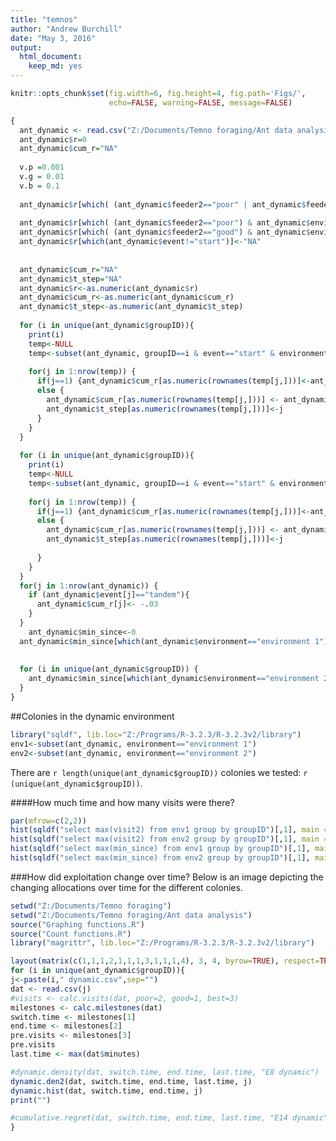 ```yaml
---
title: "temnos"
author: "Andrew Burchill"
date: "May 3, 2016"
output: 
  html_document: 
    keep_md: yes
---
```

```r
knitr::opts_chunk$set(fig.width=6, fig.height=4, fig.path='Figs/',
                      echo=FALSE, warning=FALSE, message=FALSE)
```


```r

{
  ant_dynamic <- read.csv("Z:/Documents/Temno foraging/Ant data analysis/ant_dynamic.csv", stringsAsFactors=FALSE)
  ant_dynamic$r=0
  ant_dynamic$cum_r="NA"
  
  v.p =0.001
  v.g = 0.01
  v.b = 0.1
  
  ant_dynamic$r[which( (ant_dynamic$feeder2=="poor" | ant_dynamic$feeder2=="best") & ant_dynamic$environment=="environment 1" & ant_dynamic$event=="start")]<-v.g-v.p
  
  ant_dynamic$r[which( (ant_dynamic$feeder2=="poor") & ant_dynamic$environment=="environment 2" & ant_dynamic$event=="start")]<-v.b-v.p
  ant_dynamic$r[which( (ant_dynamic$feeder2=="good") & ant_dynamic$environment=="environment 2" & ant_dynamic$event=="start")]<-v.b-v.g
  ant_dynamic$r[which(ant_dynamic$event!="start")]<-"NA"
  
  
  ant_dynamic$cum_r="NA"
  ant_dynamic$t_step="NA"
  ant_dynamic$r<-as.numeric(ant_dynamic$r)
  ant_dynamic$cum_r<-as.numeric(ant_dynamic$cum_r)
  ant_dynamic$t_step<-as.numeric(ant_dynamic$t_step)
  
  for (i in unique(ant_dynamic$groupID)){
    print(i)
    temp<-NULL
    temp<-subset(ant_dynamic, groupID==i & event=="start" & environment=="environment 1")
    
    for(j in 1:nrow(temp)) {
      if(j==1) {ant_dynamic$cum_r[as.numeric(rownames(temp[j,]))]<-ant_dynamic$r[as.numeric(rownames(temp[j,]))]; ant_dynamic$t_step[as.numeric(rownames(temp[j,]))]<-j} 
      else {
        ant_dynamic$cum_r[as.numeric(rownames(temp[j,]))] <- ant_dynamic$r[as.numeric(rownames(temp[j,]))]+ant_dynamic$cum_r[as.numeric(rownames(temp[j-1,]))]
        ant_dynamic$t_step[as.numeric(rownames(temp[j,]))]<-j
      }
    }
  }
  
  for (i in unique(ant_dynamic$groupID)){
    print(i)
    temp<-NULL
    temp<-subset(ant_dynamic, groupID==i & event=="start" & environment=="environment 2")
    
    for(j in 1:nrow(temp)) {
      if(j==1) {ant_dynamic$cum_r[as.numeric(rownames(temp[j,]))]<-ant_dynamic$r[as.numeric(rownames(temp[j,]))]; ant_dynamic$t_step[as.numeric(rownames(temp[j,]))]<-j} 
      else {
        ant_dynamic$cum_r[as.numeric(rownames(temp[j,]))] <- ant_dynamic$r[as.numeric(rownames(temp[j,]))]+ant_dynamic$cum_r[as.numeric(rownames(temp[j-1,]))]
        ant_dynamic$t_step[as.numeric(rownames(temp[j,]))]<-j
        
      }
    }
  }
  for(j in 1:nrow(ant_dynamic)) {
    if (ant_dynamic$event[j]=="tandem"){
      ant_dynamic$cum_r[j]<- -.03
    }
  }
    ant_dynamic$min_since<-0
  ant_dynamic$min_since[which(ant_dynamic$environment=="environment 1")]<- subset(ant_dynamic, environment=="environment 1")$minutes
  
  
  for (i in unique(ant_dynamic$groupID)) {
    ant_dynamic$min_since[which(ant_dynamic$environment=="environment 2" & ant_dynamic$groupID==i)]<- subset(ant_dynamic, environment=="environment 2"& groupID==i)$minutes -  ant_dynamic$minutes[which(ant_dynamic$event=="switch" & ant_dynamic$groupID==i)]  
  }
}


```
##Colonies in the dynamic environment

```r
library("sqldf", lib.loc="Z:/Programs/R-3.2.3/R-3.2.3v2/library")
env1<-subset(ant_dynamic, environment=="environment 1")
env2<-subset(ant_dynamic, environment=="environment 2")

```
There are `r length(unique(ant_dynamic$groupID))` colonies we tested: `r (unique(ant_dynamic$groupID))`. 

####How much time and how many visits were there?
```r
par(mfrow=c(2,2))
hist(sqldf("select max(visit2) from env1 group by groupID")[,1], main = "Number of visits in 1st environment", xlab = "Number of visits")
hist(sqldf("select max(visit2) from env2 group by groupID")[,1], main = "Number of visits in 2nd environment", xlab = "Number of visits")
hist(sqldf("select max(min_since) from env1 group by groupID")[,1], main = "Number of minutes in 1st environment", xlab = "Number of minutes")
hist(sqldf("select max(min_since) from env2 group by groupID")[,1], main = "Number of minutes in 2nd environment", xlab = "Number of minutes")
```

###How did exploitation change over time?
Below is an image depicting the changing allocations over time for the different colonies. 


```r
setwd("Z:/Documents/Temno foraging")
setwd("Z:/Documents/Temno foraging/Ant data analysis")
source("Graphing functions.R")
source("Count functions.R")
library("magrittr", lib.loc="Z:/Programs/R-3.2.3/R-3.2.3v2/library")

layout(matrix(c(1,1,1,2,1,1,1,3,1,1,1,4), 3, 4, byrow=TRUE), respect=TRUE)
for (i in unique(ant_dynamic$groupID)){
j<-paste(i," dynamic.csv",sep="")
dat <- read.csv(j)
#visits <- calc.visits(dat, poor=2, good=1, best=3)
milestones <- calc.milestones(dat)
switch.time <- milestones[1]
end.time <- milestones[2]
pre.visits <- milestones[3]
pre.visits
last.time <- max(dat$minutes)

#dynamic.density(dat, switch.time, end.time, last.time, "E8 dynamic")
dynamic.den2(dat, switch.time, end.time, last.time, j)
dynamic.hist(dat, switch.time, end.time, j)
print("")

#cumulative.regret(dat, switch.time, end.time, last.time, "E14 dynamic")
}
```







